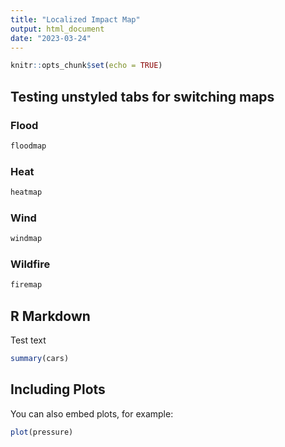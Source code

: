 ```yaml
---
title: "Localized Impact Map"
output: html_document
date: "2023-03-24"
---
```


```r
knitr::opts_chunk$set(echo = TRUE)
```

## Testing unstyled tabs for switching maps {.tabset .tabset-pills}

### Flood
```r
floodmap
```

### Heat
```r
heatmap
```

### Wind
```r
windmap
```

### Wildfire
```r
firemap
```

## {-}




## R Markdown

Test text

```r
summary(cars)
```

## Including Plots

You can also embed plots, for example:

```r
plot(pressure)
```

